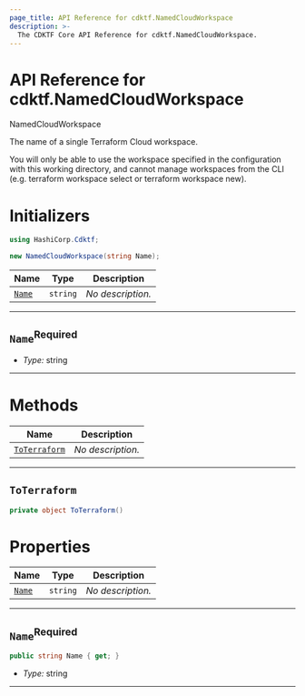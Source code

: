 ```yaml
---
page_title: API Reference for cdktf.NamedCloudWorkspace
description: >-
  The CDKTF Core API Reference for cdktf.NamedCloudWorkspace.
---
```


<!-- This file is generated through yarn generate-docs -->

# API Reference for cdktf.NamedCloudWorkspace

   NamedCloudWorkspace <a name="NamedCloudWorkspace" id="cdktf.NamedCloudWorkspace"></a>
  
  The name of a single Terraform Cloud workspace.
  
  You will only be able to use the workspace specified in the configuration with this working directory, and cannot manage workspaces from the CLI (e.g. terraform workspace select or terraform workspace new).
  
  # Initializers <a name="Initializers" id="cdktf.NamedCloudWorkspace.Initializer"></a>
  
  ```csharp
  using HashiCorp.Cdktf;
  
  new NamedCloudWorkspace(string Name);
  ```
  
  | **Name** | **Type** | **Description** |
  | --- | --- | --- |
  | <code><a href="#cdktf.NamedCloudWorkspace.Initializer.parameter.name">Name</a></code> | <code>string</code> | *No description.* |
  
  ---
  
  ## `Name`<sup>Required</sup> <a name="Name" id="cdktf.NamedCloudWorkspace.Initializer.parameter.name"></a>
  
  - *Type:* string
  
  ---
  
  # Methods <a name="Methods" id="Methods"></a>
  
  | **Name** | **Description** |
  | --- | --- |
  | <code><a href="#cdktf.NamedCloudWorkspace.toTerraform">ToTerraform</a></code> | *No description.* |
  
  ---
  
  ## `ToTerraform` <a name="ToTerraform" id="cdktf.NamedCloudWorkspace.toTerraform"></a>
  
  ```csharp
  private object ToTerraform()
  ```
  
  
  # Properties <a name="Properties" id="Properties"></a>
  
  | **Name** | **Type** | **Description** |
  | --- | --- | --- |
  | <code><a href="#cdktf.NamedCloudWorkspace.property.name">Name</a></code> | <code>string</code> | *No description.* |
  
  ---
  
  ## `Name`<sup>Required</sup> <a name="Name" id="cdktf.NamedCloudWorkspace.property.name"></a>
  
  ```csharp
  public string Name { get; }
  ```
  
  - *Type:* string
  
  ---
  
  
